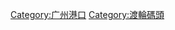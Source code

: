 {{Catnav|頁面分類|人类社会|交通|水路運輸|港口|中国港口|}}

[[Category:广州港口|Category:广州港口]]
[[Category:渡輪碼頭|Category:渡輪碼頭]]